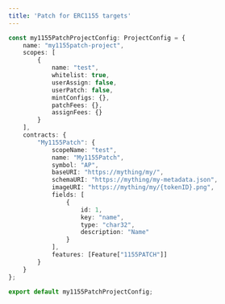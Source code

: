 ```yaml
---
title: 'Patch for ERC1155 targets'
---
```


```typescript
const my1155PatchProjectConfig: ProjectConfig = {
    name: "my1155patch-project",
    scopes: [
        {
            name: "test",
            whitelist: true,
            userAssign: false,
            userPatch: false,
            mintConfigs: {},
            patchFees: {},
            assignFees: {}
        }
    ],
    contracts: {
        "My1155Patch": {
            scopeName: "test",
            name: "My1155Patch",
            symbol: "AP",
            baseURI: "https://mything/my/",
            schemaURI: "https://mything/my-metadata.json",
            imageURI: "https://mything/my/{tokenID}.png",
            fields: [
                {
                    id: 1,
                    key: "name",
                    type: "char32",
                    description: "Name"
                }
            ],
            features: [Feature["1155PATCH"]]
        }
    }
};

export default my1155PatchProjectConfig;
```